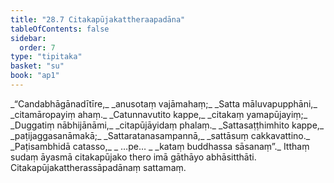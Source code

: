 ```yaml
---
title: "28.7 Citakapūjakattheraapadāna"
tableOfContents: false
sidebar:
  order: 7
type: "tipitaka"
basket: "su"
book: "ap1"
---
```



<DynamicBreadcrumb />

<Division number="27" book="ap1" bookNo="20" page="267">

<Paragraph number="3261" type="verses" book="ap1">
_“Candabhāgānadītīre,_  
_anusotaṃ vajāmahaṃ;_  
_Satta māluvapupphāni,_  
_citamāropayiṃ ahaṃ._  

</Paragraph>

</Division>
<Division number="28" book="ap1" bookNo="20" page="268">

<Paragraph number="3262" type="verses" book="ap1">
_Catunnavutito kappe,_  
_citakaṃ yamapūjayiṃ;_  
_Duggatiṃ nābhijānāmi,_  
_citapūjāyidaṃ phalaṃ._  

</Paragraph>

</Division>
<Division number="29" book="ap1" bookNo="20" page="268">

<Paragraph number="3263" type="verses" book="ap1">
_Sattasaṭṭhimhito kappe,_  
_paṭijaggasanāmakā;_  
_Sattaratanasampannā,_  
_sattāsuṃ cakkavattino._  

</Paragraph>

</Division>
<Division number="30" book="ap1" bookNo="20" page="268">

<Paragraph number="3264" type="verses" book="ap1">
_Paṭisambhidā catasso,_  
_ …pe… _  
_kataṃ buddhassa sāsanaṃ”._  

</Paragraph>

<Paragraph number="3265" book="ap1">
Itthaṃ sudaṃ āyasmā citakapūjako thero imā gāthāyo abhāsitthāti.

</Paragraph>
</Division>

<Paragraph number="3266" type="center" book="ap1">
Citakapūjakattherassāpadānaṃ sattamaṃ.
</Paragraph>